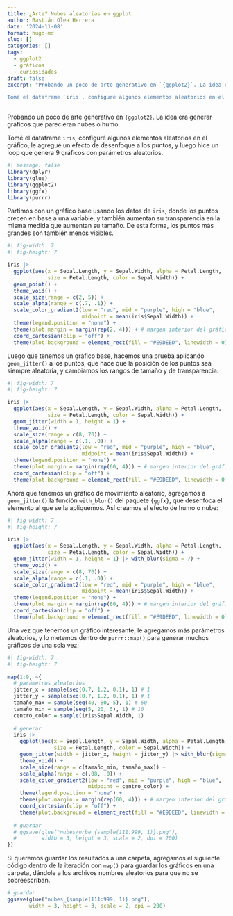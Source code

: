 ```yaml
---
title: ¿Arte? Nubes aleatorias en ggplot
author: Bastián Olea Herrera
date: '2024-11-08'
format: hugo-md
slug: []
categories: []
tags:
  - ggplot2
  - gráficos
  - curiosidades
draft: false
excerpt: "Probando un poco de arte generativo en `{ggplot2}`. La idea era generar gráficos que parecieran nubes o humo. 

Tomé el dataframe `iris`, configuré algunos elementos aleatorios en el gráfico, le agregué un efecto de desenfoque a los puntos, y luego hice un loop que genera 9 gráficos con parámetros aleatorios."
---
```


Probando un poco de arte generativo en `{ggplot2}`. La idea era generar gráficos que parecieran nubes o humo. 

Tomé el dataframe `iris`, configuré algunos elementos aleatorios en el gráfico, le agregué un efecto de desenfoque a los puntos, y luego hice un loop que genera 9 gráficos con parámetros aleatorios.

```r
#| message: false
library(dplyr)
library(glue)
library(ggplot2)
library(ggfx)
library(purrr)
```

Partimos con un gráfico base usando los datos de `iris`, donde los puntos crecen en base a una variable, y también aumentan su transparencia en la misma medida que aumentan su tamaño. De esta forma, los puntos más grandes son también menos visibles.



```r
#| fig-width: 7
#| fig-height: 7

iris |> 
  ggplot(aes(x = Sepal.Length, y = Sepal.Width, alpha = Petal.Length,
             size = Petal.Length, color = Sepal.Width)) +
  geom_point() +
  theme_void() +
  scale_size(range = c(2, 5)) +
  scale_alpha(range = c(.7, .1)) +
  scale_color_gradient2(low = "red", mid = "purple", high = "blue", 
                        midpoint = mean(iris$Sepal.Width)) +
  theme(legend.position = "none") +
  theme(plot.margin = margin(rep(2, 4))) + # margen interior del gráfico
  coord_cartesian(clip = "off") +
  theme(plot.background = element_rect(fill = "#E9DEED", linewidth = 0))
```


Luego que tenemos un gráfico base, hacemos una prueba aplicando `geom_jitter()` a los puntos, que hace que la posición de los puntos sea siempre aleatoria, y cambiamos los rangos de tamaño y de transparencia:


```r
#| fig-width: 7
#| fig-height: 7

iris |> 
  ggplot(aes(x = Sepal.Length, y = Sepal.Width, alpha = Petal.Length,
             size = Petal.Length, color = Sepal.Width)) +
  geom_jitter(width = 1, height = 1) +
  theme_void() +
  scale_size(range = c(8, 70)) +
  scale_alpha(range = c(.1, .0)) +
  scale_color_gradient2(low = "red", mid = "purple", high = "blue", 
                        midpoint = mean(iris$Sepal.Width)) +
  theme(legend.position = "none") +
  theme(plot.margin = margin(rep(60, 4))) + # margen interior del gráfico
  coord_cartesian(clip = "off") +
  theme(plot.background = element_rect(fill = "#E9DEED", linewidth = 0))
```

Ahora que tenemos un gráfico de movimiento aleatorio, agregamos a `geom_jitter()` la función `with_blur()` del paquete `{ggfx}`, que desenfoca el elemento al que se la apliquemos. Así creamos el efecto de humo o nube:


```r
#| fig-width: 7
#| fig-height: 7

iris |> 
  ggplot(aes(x = Sepal.Length, y = Sepal.Width, alpha = Petal.Length,
             size = Petal.Length, color = Sepal.Width)) +
  geom_jitter(width = 1, height = 1) |> with_blur(sigma = 7) +
  theme_void() +
  scale_size(range = c(8, 70)) +
  scale_alpha(range = c(.1, .0)) +
  scale_color_gradient2(low = "red", mid = "purple", high = "blue", 
                        midpoint = mean(iris$Sepal.Width)) +
  theme(legend.position = "none") +
  theme(plot.margin = margin(rep(60, 4))) + # margen interior del gráfico
  coord_cartesian(clip = "off") +
  theme(plot.background = element_rect(fill = "#E9DEED", linewidth = 0))
```


Una vez que tenemos un gráfico interesante, le agregamos más parámetros aleatorios, y lo metemos dentro de `purrr::map()` para generar muchos gráficos de una sola vez:

```r
#| fig-width: 7
#| fig-height: 7

map(1:9, ~{
  # parámetros aleatorios
  jitter_x = sample(seq(0.7, 1.2, 0.1), 1) # 1
  jitter_y = sample(seq(0.7, 1.2, 0.1), 1) # 1
  tamaño_max = sample(seq(40, 80, 5), 1) # 60
  tamaño_min = sample(seq(5, 20, 5), 1) # 10
  centro_color = sample(iris$Sepal.Width, 1)
  
  # generar
  iris |> 
    ggplot(aes(x = Sepal.Length, y = Sepal.Width, alpha = Petal.Length,
               size = Petal.Length, color = Sepal.Width)) +
    geom_jitter(width = jitter_x, height = jitter_y) |> with_blur(sigma = 7) +
    theme_void() +
    scale_size(range = c(tamaño_min, tamaño_max)) +
    scale_alpha(range = c(.08, .0)) +
    scale_color_gradient2(low = "red", mid = "purple", high = "blue", 
                          midpoint = centro_color) +
    theme(legend.position = "none") +
    theme(plot.margin = margin(rep(60, 4))) + # margen interior del gráfico
    coord_cartesian(clip = "off") +
    theme(plot.background = element_rect(fill = "#E9DEED", linewidth = 0))
  
  # guardar
  # ggsave(glue("nubes/orbe_{sample(111:999, 1)}.png"), 
  #        width = 3, height = 3, scale = 2, dpi = 200)
})

```

Si queremos guardar los resultados a una carpeta, agregamos el siguiente código dentro de la iteración con `map()` para guardar los gráficos en una carpeta, dándole a los archivos nombres aleatorios para que no se sobreescriban.

```r
# guardar
ggsave(glue("nubes_{sample(111:999, 1)}.png"),
       width = 3, height = 3, scale = 2, dpi = 200)
```

